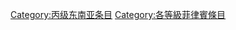 {{Emptycat}}
{{Articles by Quality|project=東南亞|task_force=yes|parent=東南亞|tf_link=菲律賓任務組|topic=菲律賓|format=toc}}

[[Category:丙级东南亚条目|Category:丙级东南亚条目]]
[[Category:各等級菲律賓條目‎|Category:各等級菲律賓條目‎]]